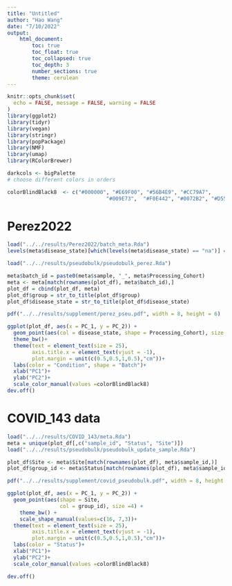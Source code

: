 ```yaml
---
title: "Untitled"
author: "Hao Wang"
date: "7/10/2022"
output: 
    html_document:
        toc: true
        toc_float: true
        toc_collapsed: true
        toc_depth: 3
        number_sections: true
        theme: cerulean
---
```


```r

knitr::opts_chunk$set(
  echo = FALSE, message = FALSE, warning = FALSE
)
library(ggplot2)
library(tidyr)
library(vegan)
library(stringr)
library(popPackage)
library(NMF)
library(umap)
library(RColorBrewer)

darkcols <- bigPalette
# choose different colors in orders

colorBlindBlack8  <- c("#000000", "#E69F00", "#56B4E9", "#CC79A7",
                                "#009E73",  "#F0E442", "#0072B2", "#D55E00")  
```

# Perez2022

```r
load("../../results/Perez2022/batch_meta.Rda")
levels(meta$disease_state)[which(levels(meta$disease_state) == "na")] = "normal"

load("../../results/pseudobulk/pseudobulk_perez.Rda")

meta$batch_id = paste0(meta$sample, "_", meta$Processing_Cohort)
meta <- meta[match(rownames(plot_df), meta$batch_id),]
plot_df = cbind(plot_df, meta)
plot_df$group = str_to_title(plot_df$group)
plot_df$disease_state = str_to_title(plot_df$disease_state)
```


```r
pdf("../../results/supplement/perez_pseu.pdf", width = 8, height = 6)

ggplot(plot_df, aes(x = PC_1, y = PC_2)) +
  geom_point(aes(col = disease_state, shape = Processing_Cohort), size = 4)+
  theme_bw()+
  theme(text = element_text(size = 25),
        axis.title.x = element_text(vjust = -1),
        plot.margin = unit(c(0.5,0.5,1,0.5),"cm"))+
  labs(color = "Condition", shape = "Batch")+
  xlab("PC1")+
  ylab("PC2")+
  scale_color_manual(values =colorBlindBlack8)
dev.off()
```






# COVID_143 data

```r
load("../../results/COVID_143/meta.Rda")
meta = unique(plot_df[,c("sample_id", "Status", "Site")])
load("../../results/pseudobulk/pseudobulk_update_sample.Rda")

plot_df$Site <- meta$Site[match(rownames(plot_df), meta$sample_id,)]
plot_df$group_id <- meta$Status[match(rownames(plot_df), meta$sample_id,)]

```


```r
pdf("../../results/supplement/covid_pseudobulk.pdf", width = 8, height = 6)

ggplot(plot_df, aes(x = PC_1, y = PC_2)) +
  geom_point(aes(shape = Site,
                 col = group_id), size =4) +
    theme_bw() +
    scale_shape_manual(values=c(16, 7,3))+
  theme(text = element_text(size = 25),
        axis.title.x = element_text(vjust = -1),
        plot.margin = unit(c(0.5,0.5,1,0.5),"cm"))+
  labs(color = "Status")+
  xlab("PC1")+
  ylab("PC2")+
  scale_color_manual(values =colorBlindBlack8)

dev.off()
```








